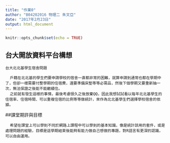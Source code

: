 ```yaml
---
title: "作業0"
author: "B04202016 物理二 朱文亞"
date: "2017年2月23日"
output: html_document
---
```


```r
knitr::opts_chunk$set(echo = TRUE)
```

## 台大開放資料平台構想



```
台大北北基學生宿舍問題

  戶籍在北北基的學生們要申請學校的宿舍一直都非常的困難，就算申請到通常也都在學期中了，但卻一樣需要付整學期的住宿費，還要準備床墊等等必需品，然後下個學期又要重新抽一次，無法保證之後能不能繼續住。
  之前就有發生這樣的事情，最後考慮很久之後放棄QQ，因此我想試試看以每年北北基學生的住宿率、住宿時間、可以重複住宿的比例等等做統計，來作為北北基學生們選擇學校宿舍的依據。

```

##課堂期許與目標

```
  希望在課堂上可以學到不同於網路上課程中可以學到的基本知識，像是統計該用的套件，或是處理問題的經驗，目標是這學期結束後能夠有能力做自己想做的專題，對R語言有更深的認識，可以自由運用。

```
